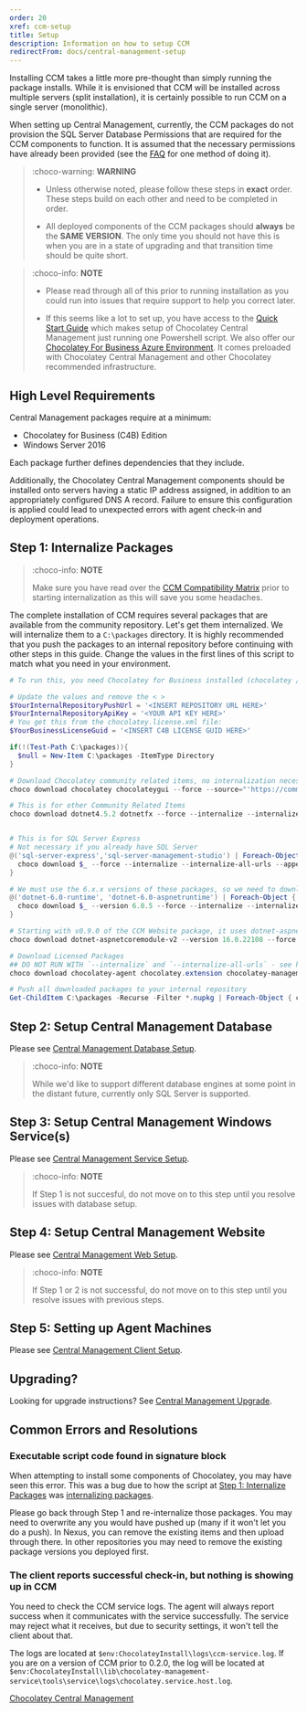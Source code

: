 ```yaml
---
order: 20
xref: ccm-setup
title: Setup
description: Information on how to setup CCM
redirectFrom: docs/central-management-setup
---
```


Installing CCM takes a little more pre-thought than simply running the package installs.
While it is envisioned that CCM will be installed across multiple servers (split installation), it is certainly possible to run CCM on a single server (monolithic).

When setting up Central Management, currently, the CCM packages do not provision the SQL Server Database Permissions that are required for the CCM components to function.  It is assumed that the necessary permissions have already been provided (see the [FAQ](#how-can-i-add-sql-server-permissions-through-powershell) for one method of doing it).

> :choco-warning: **WARNING**
>
> * Unless otherwise noted, please follow these steps in **exact** order. These steps build on each other and need to be completed in order.
>
> * All deployed components of the CCM packages should **always** be the **SAME VERSION**. The only time you should not have this is when you are in a state of upgrading and that transition time should be quite short.
>

> :choco-info: **NOTE**
>
> * Please read through all of this prior to running installation as you could run into issues that require support to help you correct later.
>
> * If this seems like a lot to set up, you have access to the [Quick Start Guide](xref:c4b-quick-start-guide) which makes setup of Chocolatey Central Management just running one Powershell script. We also offer our [Chocolatey For Business Azure Environment](xref:c4b-azure). It comes preloaded with Chocolatey Central Management and other Chocolatey recommended infrastructure.
>

## High Level Requirements

Central Management packages require at a minimum:

* Chocolatey for Business (C4B) Edition
* Windows Server 2016

Each package further defines dependencies that they include.

Additionally, the Chocolatey Central Management components should be installed onto servers having a static IP address assigned, in addition to an appropriately configured DNS A record. Failure to ensure this configuration is applied could lead to unexpected errors with agent check-in and deployment operations.

## Step 1: Internalize Packages

> :choco-info: **NOTE**
>
> Make sure you have read over the [CCM Compatibility Matrix](xref:central-management#ccm-component-compatibility-matrix) prior to starting internalization as this will save you some headaches.

The complete installation of CCM requires several packages that are available from the community repository. Let's get them internalized. We will internalize them to a `C:\packages` directory. It is highly recommended that you push the packages to an internal repository before continuing with other steps in this guide. Change the values in the first lines of this script to match what you need in your environment.

```powershell
# To run this, you need Chocolatey for Business installed (chocolatey / chocolatey.extension).

# Update the values and remove the < >
$YourInternalRepositoryPushUrl = '<INSERT REPOSITORY URL HERE>'
$YourInternalRepositoryApiKey = '<YOUR API KEY HERE>'
# You get this from the chocolatey.license.xml file:
$YourBusinessLicenseGuid = '<INSERT C4B LICENSE GUID HERE>'

if(!(Test-Path C:\packages)){
  $null = New-Item C:\packages -ItemType Directory
}

# Download Chocolatey community related items, no internalization necessary
choco download chocolatey chocolateygui --force --source="'https://community.chocolatey.org/api/v2/'" --output-directory="'C:\packages'"

# This is for other Community Related Items
choco download dotnet4.5.2 dotnetfx --force --internalize --internalize-all-urls --append-use-original-location --source="'https://community.chocolatey.org/api/v2/'" --output-directory="'C:\packages'"


# This is for SQL Server Express
# Not necessary if you already have SQL Server
@('sql-server-express','sql-server-management-studio') | Foreach-Object {
  choco download $_ --force --internalize --internalize-all-urls --append-use-original-location --source="'https://community.chocolatey.org/api/v2/'" --output-directory="'C:\packages'"
}

# We must use the 6.x.x versions of these packages, so we need to download/internalize these specific items.  At the time of publishing, the most recent version of this package is 6.0.5, but later package versions (within the 6.x.x release) are expected to work.
@('dotnet-6.0-runtime', 'dotnet-6.0-aspnetruntime') | Foreach-Object {
  choco download $_ --version 6.0.5 --force --internalize --internalize-all-urls --append-use-original-location --source="'https://community.chocolatey.org/api/v2/'" --output-directory="'C:\packages'"
}

# Starting with v0.9.0 of the CCM Website package, it uses dotnet-aspnetcoremodule-v2. At the time of publishing, the most recent version of this package 16.0.22108, but later package versions (within the 17.x.x release) are expected to work
choco download dotnet-aspnetcoremodule-v2 --version 16.0.22108 --force --internalize --internalize-all-urls --append-use-original-location --source="'https://community.chocolatey.org/api/v2/'" --output-directory="'C:\packages'"

# Download Licensed Packages
## DO NOT RUN WITH `--internalize` and `--internalize-all-urls` - see https://github.com/chocolatey/chocolatey-licensed-issues/issues/155
choco download chocolatey-agent chocolatey.extension chocolatey-management-database chocolatey-management-service chocolatey-management-web --force --source="'https://licensedpackages.chocolatey.org/api/v2/'" --ignore-dependencies --output-directory="'C:\packages'"  --user="'user'" --password="'$YourBusinessLicenseGuid'"

# Push all downloaded packages to your internal repository
Get-ChildItem C:\packages -Recurse -Filter *.nupkg | Foreach-Object { choco push $_.Fullname --source="'$YourInternalRepositoryPushUrl'" --api-key="'$YourInternalRepositoryApiKey'"}
```

## Step 2: Setup Central Management Database

Please see [Central Management Database Setup](xref:ccm-database).

> :choco-info: **NOTE**
>
> While we'd like to support different database engines at some point in the distant future, currently only SQL Server is supported.

## Step 3: Setup Central Management Windows Service(s)

Please see [Central Management Service Setup](xref:ccm-service).

> :choco-info: **NOTE**
>
> If Step 1 is not succesful, do not move on to this step until you resolve issues with database setup.

## Step 4: Setup Central Management Website

Please see [Central Management Web Setup](xref:ccm-website).

> :choco-info: **NOTE**
>
> If Step 1 or 2 is not successful, do not move on to this step until you resolve issues with previous steps.

## Step 5: Setting up Agent Machines

Please see [Central Management Client Setup](xref:ccm-client).

## Upgrading?

Looking for upgrade instructions? See [Central Management Upgrade](xref:ccm-upgrade).

## Common Errors and Resolutions

### Executable script code found in signature block

When attempting to install some components of Chocolatey, you may have seen this error. This was a bug due to how the script at [Step 1: Internalize Packages](#step-1-internalize-packages) was [internalizing packages](https://github.com/chocolatey/chocolatey-licensed-issues/issues/155).

Please go back through Step 1 and re-internalize those packages. You may need to overwrite any you would have pushed up (many if it won't let you do a push). In Nexus, you can remove the existing items and then upload through there. In other repositories you may need to remove the existing package versions you deployed first.

### The client reports successful check-in, but nothing is showing up in CCM

You need to check the CCM service logs. The agent will always report success when it communicates with the service successfully. The service may reject what it receives, but due to security settings, it won't tell the client about that.

The logs are located at `$env:ChocolateyInstall\logs\ccm-service.log`. If you are on a version of CCM prior to 0.2.0, the log will be located at `$env:ChocolateyInstall\lib\chocolatey-management-service\tools\service\logs\chocolatey.service.host.log`.

[Chocolatey Central Management](xref:central-management)

